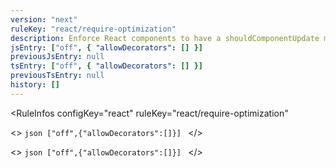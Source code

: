 ```yaml
---
version: "next"
ruleKey: "react/require-optimization"
description: Enforce React components to have a shouldComponentUpdate method
jsEntry: ["off", { "allowDecorators": [] }]
previousJsEntry: null
tsEntry: ["off", { "allowDecorators": [] }]
previousTsEntry: null
history: []
---
```


<RuleInfos 
  configKey="react" 
  ruleKey="react/require-optimization" 
>
  <>
    ```json
    ["off",{"allowDecorators":[]}]
    ```
  </>

  <>
    ```json
    ["off",{"allowDecorators":[]}]
    ```
  </>
</RuleInfos>
